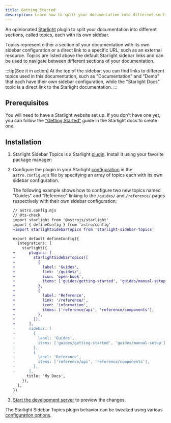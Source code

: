 ```yaml
---
title: Getting Started
description: Learn how to split your documentation into different sections, called topics, each with its own sidebar.
---
```


An opinionated [Starlight](https://starlight.astro.build) plugin to split your documentation into different sections, called topics, each with its own sidebar.

Topics represent either a section of your documentation with its own sidebar configuration or a direct link to a specific URL, such as an external resource.
Topics are listed above the default Starlight sidebar links and can be used to navigate between different sections of your documentation.

:::tip[See it in action]
At the top of the sidebar, you can find links to different topics used in this documentation, such as "Documentation" and "Demo" that each have their own sidebar configuration, while the "Starlight Docs" topic is a direct link to the Starlight documentation.
:::

## Prerequisites

You will need to have a Starlight website set up.
If you don't have one yet, you can follow the ["Getting Started"](https://starlight.astro.build/getting-started) guide in the Starlight docs to create one.

## Installation


<Steps>

1. Starlight Sidebar Topics is a Starlight [plugin](https://starlight.astro.build/reference/plugins/). Install it using your favorite package manager:

   <PackageManagers pkg="starlight-sidebar-topics" />

2. Configure the plugin in your Starlight [configuration](https://starlight.astro.build/reference/configuration/#plugins) in the `astro.config.mjs` file by specifying an array of topics each with its own sidebar configuration.

   The following example shows how to configure two new topics named "Guides" and "Reference" linking to the `/guides/` and `/reference/` pages respectively with their own sidebar configuration:

   ```diff lang="js"
   // astro.config.mjs
   // @ts-check
   import starlight from '@astrojs/starlight'
   import { defineConfig } from 'astro/config'
   +import starlightSidebarTopics from 'starlight-sidebar-topics'

   export default defineConfig({
     integrations: [
       starlight({
   +      plugins: [
   +        starlightSidebarTopics([
   +          {
   +            label: 'Guides',
   +            link: '/guides/',
   +            icon: 'open-book',
   +            items: ['guides/getting-started', 'guides/manual-setup'],
   +          },
   +          {
   +            label: 'Reference',
   +            link: '/reference/',
   +            icon: 'information',
   +            items: ['reference/api', 'reference/components'],
   +          },
   +        ]),
   +      ],
   -      sidebar: [
   -        {
   -          label: 'Guides',
   -          items: ['guides/getting-started', 'guides/manual-setup'],
   -        },
   -        {
   -          label: 'Reference',
   -          items: ['reference/api', 'reference/components'],
   -        },
   -      ],
         title: 'My Docs',
       }),
     ],
   })
   ```

3. [Start the development server](https://starlight.astro.build/getting-started/#start-the-development-server) to preview the changes.

</Steps>

The Starlight Sidebar Topics plugin behavior can be tweaked using various [configuration options](/docs/configuration/).
